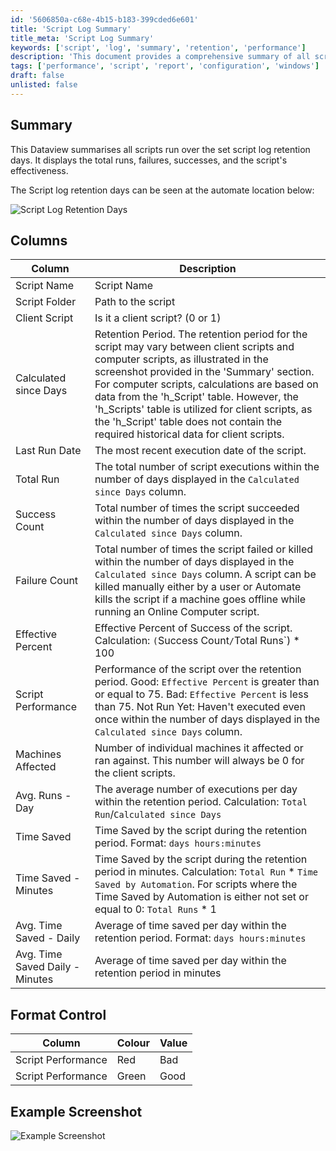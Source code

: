 ```yaml
---
id: '5606850a-c68e-4b15-b183-399cded6e601'
title: 'Script Log Summary'
title_meta: 'Script Log Summary'
keywords: ['script', 'log', 'summary', 'retention', 'performance']
description: 'This document provides a comprehensive summary of all scripts executed over the specified log retention days, detailing total runs, failures, successes, and the overall effectiveness of each script. It includes information on script performance metrics and visual examples for clarity.'
tags: ['performance', 'script', 'report', 'configuration', 'windows']
draft: false
unlisted: false
---
```

## Summary

This Dataview summarises all scripts run over the set script log retention days. It displays the total runs, failures, successes, and the script's effectiveness.

The Script log retention days can be seen at the automate location below:

![Script Log Retention Days](../../../static/img/Script-Effectiveness-Performance-Audit/image_1.png)

## Columns

| Column                   | Description                                                                                                                                                                                                                                                                                                                                                                      |
|--------------------------|----------------------------------------------------------------------------------------------------------------------------------------------------------------------------------------------------------------------------------------------------------------------------------------------------------------------------------------------------------------------------------|
| Script Name              | Script Name                                                                                                                                                                                                                                                                                                                                                                      |
| Script Folder            | Path to the script                                                                                                                                                                                                                                                                                                                                                               |
| Client Script            | Is it a client script? (0 or 1)                                                                                                                                                                                                                                                                                                                                                  |
| Calculated since Days    | Retention Period. The retention period for the script may vary between client scripts and computer scripts, as illustrated in the screenshot provided in the 'Summary' section. For computer scripts, calculations are based on data from the 'h_Script' table. However, the 'h_Scripts' table is utilized for client scripts, as the 'h_Script' table does not contain the required historical data for client scripts. |
| Last Run Date            | The most recent execution date of the script.                                                                                                                                                                                                                                                                                                                                    |
| Total Run                | The total number of script executions within the number of days displayed in the `Calculated since Days` column.                                                                                                                                                                                                                                                             |
| Success Count            | Total number of times the script succeeded within the number of days displayed in the `Calculated since Days` column.                                                                                                                                                                                                                                                          |
| Failure Count            | Total number of times the script failed or killed within the number of days displayed in the `Calculated since Days` column. A script can be killed manually either by a user or Automate kills the script if a machine goes offline while running an Online Computer script.                                                                                                  |
| Effective Percent        | Effective Percent of Success of the script. Calculation: `(`Success Count` / `Total Runs`) * 100                                                                                                                                                                                                                                                                             |
| Script Performance        | Performance of the script over the retention period. Good: `Effective Percent` is greater than or equal to 75. Bad: `Effective Percent` is less than 75. Not Run Yet: Haven't executed even once within the number of days displayed in the `Calculated since Days` column.                                                                                                   |
| Machines Affected        | Number of individual machines it affected or ran against. This number will always be 0 for the client scripts.                                                                                                                                                                                                                                                                 |
| Avg. Runs - Day         | The average number of executions per day within the retention period. Calculation: `Total Run`/`Calculated since Days`                                                                                                                                                                                                                                                         |
| Time Saved               | Time Saved by the script during the retention period. Format: `days hours:minutes`                                                                                                                                                                                                                                                                                             |
| Time Saved - Minutes      | Time Saved by the script during the retention period in minutes. Calculation: `Total Run` * `Time Saved by Automation`. For scripts where the Time Saved by Automation is either not set or equal to 0: `Total Runs` * 1                                                                                                                                                     |
| Avg. Time Saved - Daily  | Average of time saved per day within the retention period. Format: `days hours:minutes`                                                                                                                                                                                                                                                                                         |
| Avg. Time Saved Daily - Minutes | Average of time saved per day within the retention period in minutes                                                                                                                                                                                                                                                                                                       |

## Format Control

| Column                   | Colour | Value |
|--------------------------|--------|-------|
| Script Performance        | Red    | Bad   |
| Script Performance        | Green  | Good  |

## Example Screenshot

![Example Screenshot](../../../static/img/Script-Effectiveness-Performance-Audit/image_2.png)












